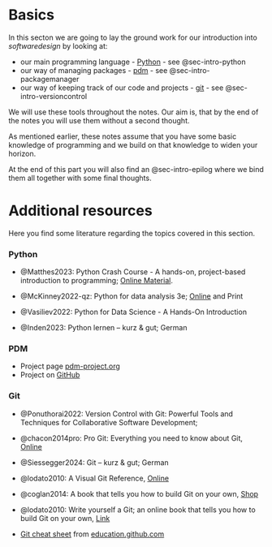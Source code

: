 # Basics {.unnumbered}

In this secton we are going to lay the ground work for our introduction into _softwaredesign_ by looking at:

- our main programming language - [Python](https://www.python.org/) - see @sec-intro-python
- our way of managing packages -  [pdm](https://pdm-project.org/en/latest/) - see @sec-intro-packagemanager
- our way of keeping track of our code and projects - [git](https://git-scm.com/) - see @sec-intro-versioncontrol

We will use these tools throughout the notes.
Our aim is, that by the end of the notes you will use them without a second thought.

::: {.callout-note}
As mentioned earlier, these notes assume that you have some basic knowledge of programming and we build on that knowledge to widen your horizon.
:::

At the end of this part you will also find an @sec-intro-epilog where we bind them all together with some final thoughts.

# Additional resources {.unnumbered}

Here you find some literature regarding the topics covered in this section.

### Python {.unnumbered}

- @Matthes2023: Python Crash Course - A hands-on, project-based introduction to programming; [Online Material](https://ehmatthes.github.io/pcc_3e/).

- @McKinney2022-qz: Python for data analysis 3e; [Online](https://wesmckinney.com/book/) and Print 

- @Vasiliev2022: Python for Data Science - A Hands-On Introduction

- @Inden2023: Python lernen – kurz & gut; German

### PDM {.unnumbered}

- Project page [pdm-project.org](https://pdm-project.org)
- Project on [GitHub](https://github.com/pdm-project/pdm)

### Git {.unnumbered}

- @Ponuthorai2022: Version Control with Git: Powerful Tools and Techniques for Collaborative Software Development; 

- @chacon2014pro: Pro Git: Everything you need to know about Git, [Online](https://git-scm.com/book/en/v2)

- @Siessegger2024: Git – kurz & gut; German

- @lodato2010: A Visual Git Reference, [Online](https://marklodato.github.io/visual-git-guide/index-en.html)

- @coglan2014: A book that tells you how to build Git on your own, [Shop](https://shop.jcoglan.com/building-git/)

- @lodato2010: Write yourself a Git; an online book that tells you how to build Git on your own, [Link](https://wyag.thb.lt/)

- [Git cheat sheet](https://education.github.com/git-cheat-sheet-education.pdf) from [education.github.com](https://education.github.com)

